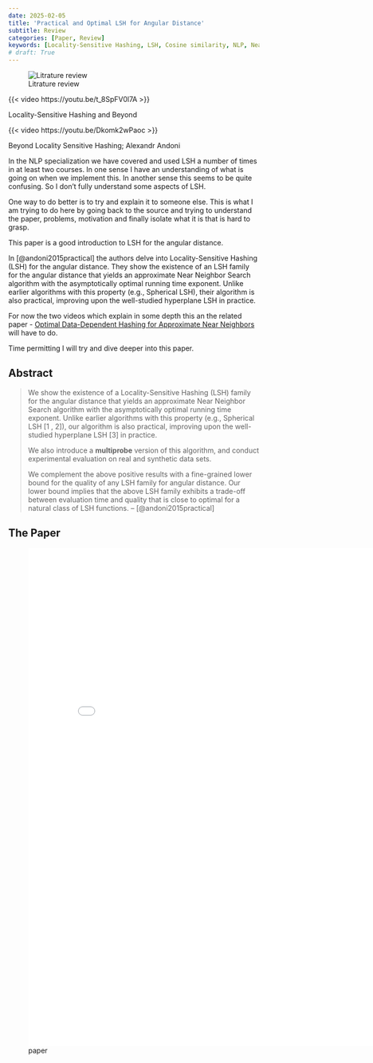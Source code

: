 ```yaml
---
date: 2025-02-05
title: 'Practical and Optimal LSH for Angular Distance'
subtitle: Review
categories: [Paper, Review]
keywords: [Locality-Sensitive Hashing, LSH, Cosine similarity, NLP, Near Neighbor Search,stub]
# draft: True
---
```


![Litrature review](./cover.jpg){.column-margin}

::: {#vid-01 .column-margin}
{{< video  https://youtu.be/t_8SpFV0l7A >}}

Locality-Sensitive Hashing and Beyond
:::

::: {#vid-02 .column-margin}
{{< video  https://youtu.be/Dkomk2wPaoc >}}

Beyond Locality Sensitive Hashing; Alexandr Andoni
:::

In the NLP specialization we have covered and used LSH a number of times in at least two courses. In one sense I have an understanding of what is going on when we implement this. In another sense this seems to be quite confusing. So I don't fully understand some aspects of LSH.

One way to do better is to try and explain it to someone else. This is what I am trying to do here by going back to the source and trying to understand the paper, problems, motivation and finally isolate what it is that is hard to grasp.

This paper is a good introduction to LSH for the angular distance.

In [@andoni2015practical] the authors delve into Locality-Sensitive Hashing (LSH) for the angular distance. They show the existence of an LSH family for the angular distance that yields an approximate Near Neighbor Search algorithm with the asymptotically optimal running time exponent. Unlike earlier algorithms with this property (e.g., Spherical LSH), their algorithm is also practical, improving upon the well-studied hyperplane LSH in practice.


For now the two videos which explain in some depth this an the related paper 
- [Optimal Data-Dependent Hashing for Approximate Near Neighbors](https://arxiv.org/abs/1501.01062) will have to do. 

Time permitting I will try and dive deeper into this paper.


## Abstract 

> We show the existence of a Locality-Sensitive Hashing (LSH) family for the angular distance that yields an approximate Near Neighbor Search algorithm with the asymptotically optimal running time exponent. Unlike earlier algorithms with this property (e.g., Spherical LSH [1 , 2]), our algorithm is also practical, improving upon the well-studied hyperplane LSH [3] in practice.
>
> We also introduce a **multiprobe** version of this algorithm, and conduct experimental evaluation on real and synthetic data sets. 
>
> We complement the above positive results with a fine-grained lower bound for the quality of any LSH family for angular distance. Our lower bound implies that the above LSH family exhibits a trade-off between evaluation time and quality that is close to optimal for a natural class of LSH functions. -- [@andoni2015practical]

<!-- TODO: add outline, review, terminology and podcast for this paper-->
<!-- TODO: link here from LSH lessons-->

## The Paper

![paper](./paper.pdf){.col-page width=800px height=1000px group="slides"}
